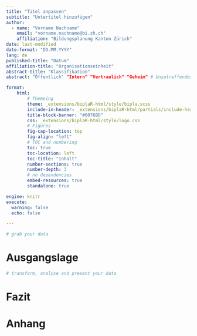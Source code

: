 ```yaml
---
title: "Titel anpassen"
subtitle: "Untertitel hinzufügen"
author: 
  - name: "Vorname Nachname"
    email: "vorname.nachname@bi.zh.ch"
    affiliation: "Bildungsplanung Kanton Zürich"
date: last-modified
date-format: "DD.MM.YYYY"
lang: de
published-title: "Datum"
affiliation-title: "Organisationseinheit"
abstract-title: "Klassifikation"
abstract: "Öffentlich" "Intern" "Vertraulich" "Geheim" # Unzutreffendes löschen

format: 
    html:
        # Themeing
        theme: _extensions/biplaR-html/style/bipla.scss
        include-in-header: _extensions/biplaR-html/partials/include-header.html
        title-block-banner: "#0076BD"
        css: _extensions/biplaR-html/style/logo.css
        # Figures
        fig-cap-location: top
        fig-align: "left"
        # TOC and numbering
        toc: true
        toc-location: left
        toc-title: "Inhalt"
        number-sections: true
        number-depth: 3
        # no dependencies
        embed-resources: true
        standalone: true

engine: knitr
execute:
  warning: false
  echo: false

---
```


```r

# grab your data

```

# Ausgangslage

```r

# transform, analyse and present your data

```

# Fazit

# Anhang


